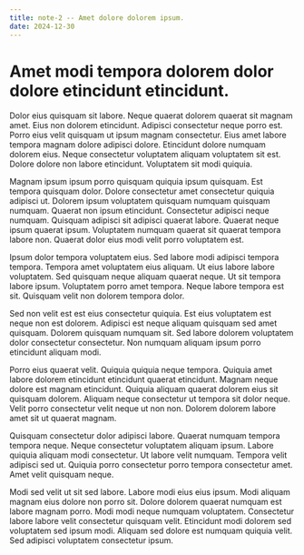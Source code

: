 ```yaml
---
title: note-2 -- Amet dolore dolorem ipsum.
date: 2024-12-30
---
```


# Amet modi tempora dolorem dolor dolore etincidunt etincidunt.

Dolor eius quisquam sit labore. Neque quaerat dolorem quaerat sit magnam amet. Eius non dolorem etincidunt. Adipisci
consectetur neque porro est. Porro eius velit quisquam ut ipsum magnam consectetur. Eius amet labore tempora magnam
dolore adipisci dolore. Etincidunt dolore numquam dolorem eius. Neque consectetur voluptatem aliquam voluptatem sit est.
Dolore dolore non labore etincidunt. Voluptatem sit modi quiquia.

Magnam ipsum ipsum porro quisquam quiquia ipsum quisquam. Est tempora quisquam dolor. Dolore consectetur amet
consectetur quiquia adipisci ut. Dolorem ipsum voluptatem quisquam numquam quisquam numquam. Quaerat non ipsum
etincidunt. Consectetur adipisci neque numquam. Quisquam adipisci sit adipisci quaerat labore. Quaerat neque ipsum
quaerat ipsum. Voluptatem numquam quaerat sit quaerat tempora labore non. Quaerat dolor eius modi velit porro voluptatem
est.

Ipsum dolor tempora voluptatem eius. Sed labore modi adipisci tempora tempora. Tempora amet voluptatem eius aliquam. Ut
eius labore labore voluptatem. Sed quisquam neque aliquam quaerat neque. Ut sit tempora labore ipsum. Voluptatem porro
amet tempora. Neque labore tempora est sit. Quisquam velit non dolorem tempora dolor.

Sed non velit est est eius consectetur quiquia. Est eius voluptatem est neque non est dolorem. Adipisci est neque
aliquam quisquam sed amet quisquam. Dolorem quisquam numquam sit. Sed labore dolorem voluptatem dolor consectetur
consectetur. Non numquam aliquam ipsum porro etincidunt aliquam modi.

Porro eius quaerat velit. Quiquia quiquia neque tempora. Quiquia amet labore dolorem etincidunt etincidunt quaerat
etincidunt. Magnam neque dolore est magnam etincidunt. Quiquia aliquam quaerat dolorem eius sit quisquam dolorem.
Aliquam neque consectetur ut tempora sit dolor neque. Velit porro consectetur velit neque ut non non. Dolorem dolorem
labore amet sit ut quaerat magnam.

Quisquam consectetur dolor adipisci labore. Quaerat numquam tempora tempora neque. Neque consectetur voluptatem aliquam
ipsum. Labore quiquia aliquam modi consectetur. Ut labore velit numquam. Tempora velit adipisci sed ut. Quiquia porro
consectetur porro tempora consectetur amet. Amet velit quisquam neque.

Modi sed velit ut sit sed labore. Labore modi eius eius ipsum. Modi aliquam magnam eius dolore non porro sit. Dolore
dolorem quaerat numquam est labore magnam porro. Modi modi neque numquam voluptatem. Consectetur labore labore velit
consectetur quisquam velit. Etincidunt modi dolorem sed voluptatem sed ipsum modi. Aliquam sed dolore est numquam
quiquia velit. Sed adipisci voluptatem consectetur ipsum.

